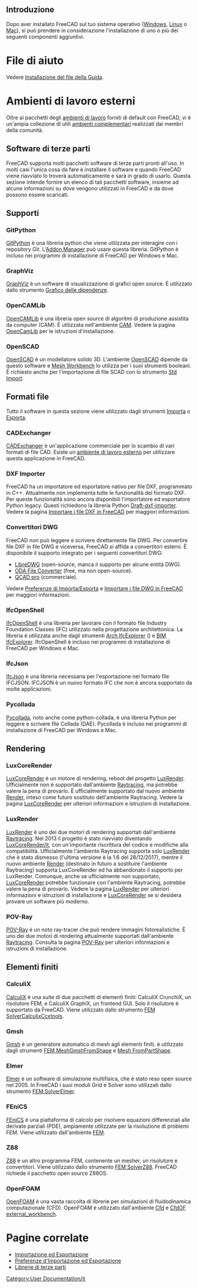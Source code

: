 <languages/>

{{Docnav/it
|[[Installing_on_Mac/it|Installare in Mac]]
|[[Getting_started/it|Per iniziare]]
}}

{{TOCright}}

<span id="Introduction"></span>
==Introduzione== 

Dopo aver installato FreeCAD sul tuo sistema operativo ([[Installing_on_Windows/it|Windows]], [[Installing_on_Linux/it|Linux]] o [[Installing_on_Mac/it|Mac]]), si può prendere in considerazione l'installazione di uno o più dei seguenti componenti aggiuntivi.

<span id="Help_files"></span>
=File di aiuto=

Vedere  [[Installing_Helpfile/it|Installazione del file della Guida]].

<span id="External_workbenches"></span>
=Ambienti di lavoro esterni=

Oltre ai pacchetti degli [[workbenches/it|ambienti di lavoro]] forniti di default con FreeCAD, vi è un'ampia collezione di utili [[External_workbenches/it|ambienti complementari]] realizzati dai membri della comunità.

<span id="Third_party_software"></span>
==Software di terze parti==

FreeCAD supporta molti pacchetti software di terze parti pronti all'uso. In molti casi l'unica cosa da fare è installare il software e quando FreeCAD viene riavviato lo troverà automaticamente e sarà in grado di usarlo. Questa sezione intende fornire un elenco di tali pacchetti software, insieme ad alcune informazioni su dove vengono utilizzati in FreeCAD e da dove possono essere scaricati.

<span id="Support"></span>
== Supporti ==

===GitPython===

[https://github.com/gitpython-developers/GitPython GitPython] è una libreria python che viene utilizzata per interagire con i repository Git. L'[[Std_AddonMgr/it|Addon Manager]] può usare questa libreria. GitPython è incluso nei programmi di installazione di FreeCAD per Windows e Mac.

===GraphViz===

[https://www.graphviz.org GraphViz] è un software di visualizzazione di grafici open source. È utilizzato dallo strumento [[Std_DependencyGraph/it|Grafico delle dipendenze]].

===OpenCAMLib===

[http://www.anderswallin.net/CAM OpenCAMLib] è una libreria open source di algoritmi di produzione assistita da computer (CAM). È utilizzata nell'ambiente [[CAM_Workbench/it|CAM]]. Vedere la pagina [[OpenCamLib/it|OpenCamLib]] per le istruzioni d'installazione.

===OpenSCAD===

[https://www.openscad.org OpenSCAD] è un modellatore solido 3D. L'ambiente [[OpenSCAD_Workbench/it|OpenSCAD]] dipende da questo software e [[Mesh_Workbench/it|Mesh Workbench]] lo utilizza per i suoi strumenti booleani. È richiesto anche per l'importazione di file SCAD con lo strumento [[Std_Import/it|Std Import]].

<span id="File_formats"></span>
==Formati file==

Tutto il software in questa sezione viene utilizzato dagli strumenti [[Std_Import/it|Importa]] o [[Std_Export/it|Esporta]].

===CADExchanger===

[https://cadexchanger.com CADExchanger] è un'applicazione commerciale per lo scambio di vari formati di file CAD. Esiste un [https://github.com/yorikvanhavre/CADExchanger ambiente di lavoro esterno] per utilizzare questa applicazione in FreeCAD.

===DXF Importer===

FreeCAD ha un importatore ed esportatore nativo per file DXF, programmato in C++. Attualmente non implementa tutte le funzionalità del formato DXF. Per queste funzionalità sono ancora disponibili l'importatore ed esportatore Python legacy. Questi richiedono la libreria Python [https://github.com/yorikvanhavre/Draft-dxf-importer Draft-dxf-importer]. Vedere la pagina [[FreeCAD_and_DXF_Import/it|Importare i file DXF in FreeCAD]] per maggiori informazioni.

<span id="DWG_converters"></span>
=== Convertitori DWG ===

FreeCAD non può leggere e scrivere direttamente file DWG. Per convertire file DXF in file DWG e viceversa, FreeCAD si affida a convertitori esterni. È disponibile il supporto integrato per i seguenti convertitori DWG:
* [https://www.gnu.org/software/libredwg LibreDWG] (open-source, manca il supporto per alcune entità DWG).
* [https://www.opendesign.com/guestfiles/oda_file_converter ODA File Converter] (free, ma non open-source).
* [https://qcad.org/en/qcad-command-line-tools#dwg2dwg QCAD pro] (commerciale). {{Version|0.20}}

Vedere [[Import_Export_Preferences/it#DWG|Preferenze di Importa/Esporta]] e [[FreeCAD_and_DWG_Import/it|Importare i file DWG in FreeCAD]] per maggiori informazioni.

===IfcOpenShell===

[http://ifcopenshell.org IfcOpenShell] è una libreria per lavorare con il formato file Industry Foundation Classes (IFC) utilizzato nella progettazione architettonica. La libreria è utilizzata anche dagli strumenti [[Arch_IfcExplorer/it|Arch IfcExplorer]] ({{VersionMinus|0.18}}) e [[BIM_IfcExplorer/it|BIM IfcExplorer]]. IfcOpenShell è incluso nei programmi di installazione di FreeCAD per Windows e Mac.

===IfcJson===

[https://github.com/buildingSMART/ifcJSON IfcJson] è una libreria necessaria per l'esportazione nel formato file IFCJSON. IFCJSON è un nuovo formato IFC che non è ancora supportato da molte applicazioni.

===Pycollada===

[https://github.com/pycollada/pycollada/releases Pycollada], noto anche come python-collada, è una libreria Python per leggere e scrivere file Collada (DAE). Pycollada è incluso nei programmi di installazione di FreeCAD per Windows e Mac.

==Rendering==

===LuxCoreRender===

[https://www.luxcorerender.org LuxCoreRender] è un motore di rendering, reboot del progetto [[LuxRender/it|LuxRender]]. Ufficialmente non è supportato dall'ambiente [[Raytracing_Workbench/it|Raytracing]], ma potrebbe valere la pena di provarlo. È ufficialmente supportato dal nuovo ambiente [https://github.com/FreeCAD/FreeCAD-render Render], inteso come futuro sostituto dell'ambiente Raytracing. Vedere la pagina [[LuxCoreRender/it|LuxCoreRender]] per ulteriori informazioni e istruzioni di installazione.

===LuxRender===

[https://luxcorerender.org/history/ LuxRender] è uno dei due motori di rendering supportati dall'ambiente [[Raytracing_Workbench/it|Raytracing]]. Nel 2013 il progetto è stato riavviato diventando [[LuxCoreRender/it]], con un'importante riscrittura del codice e modifiche alla compatibilità. Ufficialmente l'ambiente Raytracing supporta solo [[LuxRender|LuxRender]] che è stato dismesso (l'ultima versione è la 1.6 del 28/12/2017), mentre il nuovo ambiente [https://github.com/FreeCAD/FreeCAD-render Render] (destinato in futuro a sostituire l'ambiente Raytracing) supporta LuxCoreRender ed ha abbandonato il supporto per LuxRender. Comunque, anche se ufficialmente non supportato, [[LuxCoreRender/it|LuxCoreRender]] potrebbe funzionare con l'ambiente Raytracing, potrebbe valere la pena di provarlo. Vedere la pagina [[LuxRender/it|LuxRender]] per ulteriori informazioni e istruzioni di installazione e [[LuxCoreRender/it|LuxCoreRender]] se si desidera provare un software più moderno.

===POV-Ray===

[https://www.povray.org POV-Ray] è un noto ray-tracer che può rendere immagini fotorealistiche. È uno dei due motori di rendering attualmente supportati dall'ambiente [[Raytracing_Workbench/it|Raytracing]]. Consulta la pagina [[POV-Ray/it|POV-Ray]] per ulteriori informazioni e istruzioni di installazione.

<span id="Finite_element"></span>
== Elementi finiti ==

===CalculiX===

<div class="mw-translate-fuzzy">
[http://calculix.de CalculiX] è una suite di due pacchetti di elementi finiti: CalculiX CrunchiX, un risolutore FEM, e CalculiX GraphiX, un frontend GUI. Solo il risolutore è supportato da FreeCAD. Viene utilizzato dallo strumento [[FEM_SolverCalculixCcxtools|FEM SolverCalculixCcxtools]].
</div>

===Gmsh===

[http://gmsh.info Gmsh] è un generatore automatico di mesh agli elementi finiti. è utilizzato dagli strumenti [[FEM_MeshGmshFromShape/it|FEM MeshGmshFromShape]] e [[Mesh_FromPartShape/it|Mesh FromPartShape]].

===Elmer===

[https://www.csc.fi/web/elmer Elmer] è un software di simulazione multifisica, che è stato reso open source nel 2005. In FreeCAD i suoi moduli Grid e Solver sono utilizzati dallo strumento [[FEM_SolverElmer/it|FEM SolverElmer]].

===FEniCS===

[https://fenicsproject.org FEniCS] è una piattaforma di calcolo per risolvere equazioni differenziali alle derivate parziali (PDE), ampiamente utilizzate per la risoluzione di problemi FEM. Viene utilizzato dall'ambiente [[FEM_Workbench/it|FEM]].

===Z88===

[https://en.z88.de Z88] è un altro programma FEM, contenente un mesher, un risolutore e convertitori. Viene utilizzato dallo strumento [[FEM_SolverZ88/it|FEM SolverZ88]]. FreeCAD richiede il pacchetto open source Z88OS.

===OpenFOAM===

[https://openfoam.org OpenFOAM] è una vasta raccolta di librerie per simulazioni di fluidodinamica computazionale (CFD). OpenFOAM è utilizzato dall'ambiente [[Cfd_Workbench/it|Cfd]] e [https://github.com/jaheyns/CfdOF CfdOF] [[external_workbench|external_workbench]].

<span id="Related_pages"></span>
=Pagine correlate=

* [[Import_Export/it|Importazione ed Esportazione]]
* [[Import_Export_Preferences/it|Preferenze d'Importazione ed Esportazione]]
* [[Third Party Libraries/it|Librerie di terze parti]]


{{Docnav/it
|[[Installing_on_Mac/it|Installare in Mac]]
|[[Getting_started/it|Per iniziare]]
}}

[[Category:User Documentation/it]]